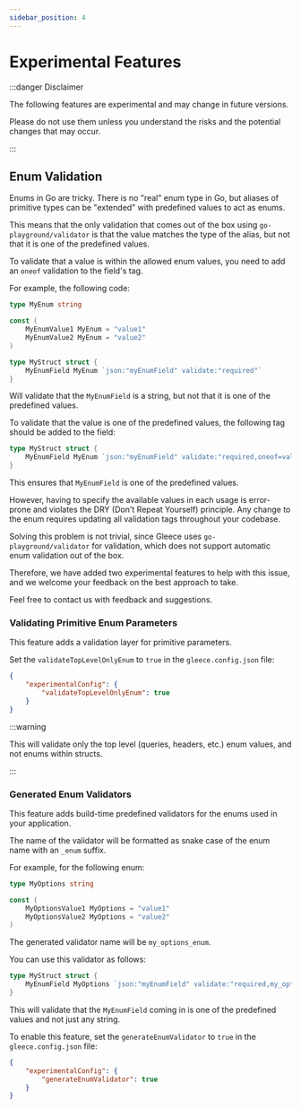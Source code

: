 ```yaml
---
sidebar_position: 4
---
```


# Experimental Features

:::danger Disclaimer

The following features are experimental and may change in future versions.

Please do not use them unless you understand the risks and the potential changes that may occur.

:::

## Enum Validation

Enums in Go are tricky. There is no "real" enum type in Go, but aliases of primitive types can be "extended" with predefined values to act as enums.

This means that the only validation that comes out of the box using `go-playground/validator` is that the value matches the type of the alias, but not that it is one of the predefined values.

To validate that a value is within the allowed enum values, you need to add an `oneof` validation to the field's tag.

For example, the following code:
```go
type MyEnum string

const (
    MyEnumValue1 MyEnum = "value1"
    MyEnumValue2 MyEnum = "value2"
)

type MyStruct struct {
    MyEnumField MyEnum `json:"myEnumField" validate:"required"`
}
```

Will validate that the `MyEnumField` is a string, but not that it is one of the predefined values.

To validate that the value is one of the predefined values, the following tag should be added to the field:
```go
type MyStruct struct {
    MyEnumField MyEnum `json:"myEnumField" validate:"required,oneof=value1 value2"`
}
```

This ensures that `MyEnumField` is one of the predefined values.

However, having to specify the available values in each usage is error-prone and violates the DRY (Don't Repeat Yourself) principle. Any change to the enum requires updating all validation tags throughout your codebase.

Solving this problem is not trivial, since Gleece uses `go-playground/validator` for validation, which does not support automatic enum validation out of the box.

Therefore, we have added two experimental features to help with this issue, and we welcome your feedback on the best approach to take.

Feel free to contact us with feedback and suggestions.

### Validating Primitive Enum Parameters

This feature adds a validation layer for primitive parameters.

Set the `validateTopLevelOnlyEnum` to `true` in the `gleece.config.json` file:

```json
{
    "experimentalConfig": {
        "validateTopLevelOnlyEnum": true
    }
}
```

:::warning

This will validate only the top level (queries, headers, etc.) enum values, and not enums within structs.

:::

### Generated Enum Validators 

This feature adds build-time predefined validators for the enums used in your application.

The name of the validator will be formatted as snake case of the enum name with an `_enum` suffix.

For example, for the following enum:
```go
type MyOptions string

const (
    MyOptionsValue1 MyOptions = "value1"
    MyOptionsValue2 MyOptions = "value2"
)
```

The generated validator name will be `my_options_enum`.

You can use this validator as follows:
```go
type MyStruct struct {
    MyEnumField MyOptions `json:"myEnumField" validate:"required,my_options_enum"`
}
```

This will validate that the `MyEnumField` coming in is one of the predefined values and not just any string.

To enable this feature, set the `generateEnumValidator` to `true` in the `gleece.config.json` file:

```json
{
    "experimentalConfig": {
        "generateEnumValidator": true
    }
}
```